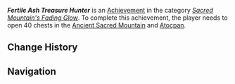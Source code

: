 {{Achievement Infobox
|title        = Fertile Ash Treasure Hunter
|id           = 
|order id     = 
|category     = Sacred Mountain's Fading Glow
|description  = Open 40 [[chest]]s in the [[Ancient Sacred Mountain]] and [[Atocpan]].
|requirements = 
|primogems    = 5
|tracking     = Tracks the amount of chests opened.
|topic        = Chests
|hidden       = 
|set          = Fertile Ash Treasure Hunter
|tier         = 1
|tiers_total  = 3
}}
'''''Fertile Ash Treasure Hunter''''' is an [[Achievement]] in the category ''[[Sacred Mountain's Fading Glow]]''. To complete this achievement, the player needs to open 40 chests in the [[Ancient Sacred Mountain]] and [[Atocpan]].

==Change History==
{{Change History|5.5}}

==Navigation==
{{Achievement Navbox}}